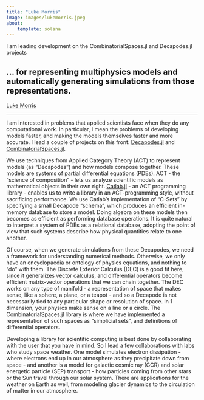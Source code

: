 ```yaml
---
title: "Luke Morris"
image: images/lukemorris.jpeg
about:
    template: solana
---
```

I am leading development on the CombinatorialSpaces.jl and Decapodes.jl projects        

... for representing multiphysics models and automatically generating simulations from those representations.
--- 
[Luke Morris](https://www.cise.ufl.edu/~luke.morris)

---
I am interested in problems that applied scientists face when they do any computational work. In particular, I mean the problems of developing models faster, and making the models themselves faster and more accurate. I lead a couple of projects on this front: [Decapodes.jl](https://github.com/AlgebraicJulia/Decapodes.jl) and [CombinatorialSpaces.jl](https://github.com/AlgebraicJulia/CombinatorialSpaces.jl).

We use techniques from Applied Category Theory (ACT) to represent models (as "Decapodes") and how models compose together. These models are systems of partial differential equations (PDEs). ACT - the "science of composition" - lets us analyze scientific models as mathematical objects in their own right. [Catlab.jl](https://algebraicjulia.github.io/Catlab.jl/stable/) - an ACT programming library - enables us to write a library in an ACT-programming style, without sacrificing performance. We use Catlab's implementation of "C-Sets" by specifying a small Decapode "schema", which produces an efficient in-memory database to store a model. Doing algebra on these models then becomes as efficient as performing database operations. It is quite natural to interpret a system of PDEs as a relational database, adopting the point of view that such systems describe how physical quantities relate to one another.

Of course, when we generate simulations from these Decapodes, we need a framework for understanding numerical methods. Otherwise, we only have an encyclopaedia or ontology of physics equations, and nothing to "do" with them. The Discrete Exterior Calculus (DEC) is a good fit here, since it generalizes vector calculus, and differential operators become efficient matrix-vector operations that we can chain together. The DEC works on any type of manifold - a representation of space that makes sense, like a sphere, a plane, or a teapot - and so a Decapode is not necessarily tied to any particular shape or resolution of space. In 1 dimension, your physics make sense on a line or a circle. The CombinatorialSpaces.jl library is where we have implemented a representation of such spaces as "simplicial sets", and definitions of differential operators.

Developing a library for scientific computing is best done by collaborating with the user that you have in mind. So I lead a few collaborations with labs who study space weather. One model simulates electron dissipation - where electrons end up in our atmosphere as they precipitate down from space - and another is a model for galactic cosmic ray (GCR) and solar energetic particle (SEP) transport - how particles coming from other stars or the Sun travel through our solar system. There are applications for the weather on Earth as well, from modeling glacier dynamics to the circulation of matter in our atmosphere.
